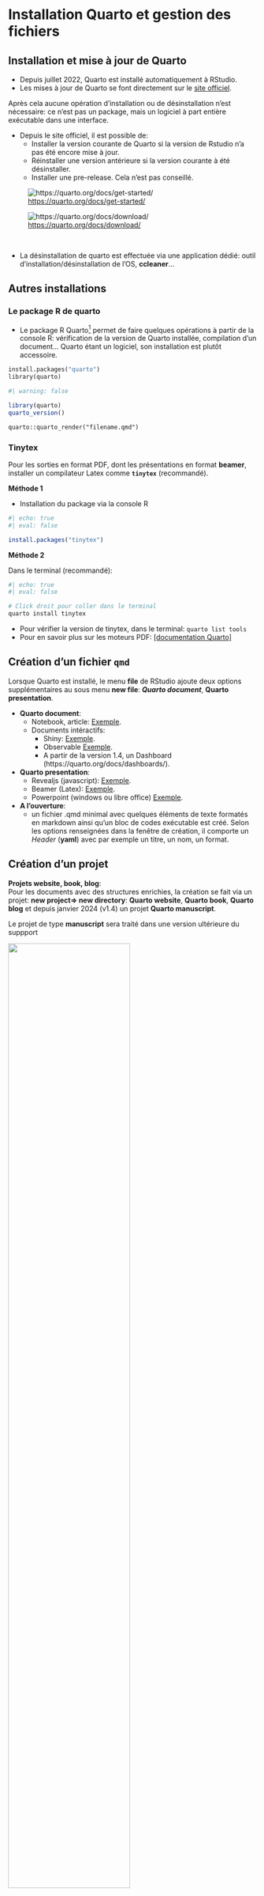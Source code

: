 
# Installation Quarto et gestion des fichiers



## Installation et mise à jour de Quarto

* Depuis juillet 2022, Quarto est installé automatiquement à RStudio. 
* Les mises à jour de Quarto se font directement sur le [site officiel](https://quarto.org/docs/get-started/).

Après cela aucune opération d'installation ou de désinstallation n'est nécessaire: ce n'est pas un package, mais un logiciel à part entière exécutable dans une interface. 

* Depuis le site officiel, il est possible de: 
  - Installer la version courante de Quarto si la version de Rstudio n'a pas été encore mise à jour.
  - Réinstaller une version antérieure si la version courante à été désinstaller.
  - Installer une pre-release. Cela n'est pas conseillé. 
  
::: {.center}  
::: {layout="[15,-2,15]" layout-valign="bottom"}
::: {.box_img}
![<https://quarto.org/docs/get-started/>](img1/c12.png){group="g1"}
:::

::: {.box_img}
![<https://quarto.org/docs/download/>](img1/c13.png){group="g1"}
::: 
:::
:::

<br>

* La désinstallation de quarto est effectuée via une application dédié: outil d'installation/désinstallation de l'OS, **ccleaner**...   


## Autres installations

### Le package R de quarto

* Le package R Quarto^[Nécessite une version `Rtools` relativement à jour: min v4]  permet de faire quelques opérations à partir de la console R: vérification de la version de Quarto installée, compilation d'un document... Quarto étant un logiciel, son installation est plutôt accessoire.

```mf
install.packages("quarto")
library(quarto)
```

```r
#| warning: false

library(quarto)
quarto_version()
```

```md
quarto::quarto_render("filename.qmd")
```


### Tinytex

Pour les sorties en format PDF, dont les présentations en format **beamer**, installer un compilateur Latex comme **`tinytex`** (recommandé).

**Méthode 1**  

* Installation du package via la console R

```r
#| echo: true
#| eval: false 

install.packages("tinytex")
```

**Méthode 2**    

Dans le terminal (recommandé): 

```r
#| echo: true
#| eval: false 

# Click droit pour coller dans le terminal
quarto install tinytex
```

* Pour vérifier la version de tinytex, dans le terminal: `quarto list tools`
* Pour en savoir plus sur les moteurs PDF: [[documentation Quarto]](https://quarto.org/docs/output-formats/pdf-engine.html)


## Création d'un fichier `qmd`

Lorsque Quarto est installé, le menu **file** de RStudio ajoute deux options supplémentaires au sous menu **new file**: ***Quarto document***, **Quarto presentation**.

* **Quarto document**: 
  * Notebook, article: [Exemple](https://quarto-dev.github.io/quarto-gallery/page-layout/tufte.html). 
  * Documents intéractifs: 
    * Shiny: [Exemple](https://quarto.org/docs/interactive/ojs/examples/penguins.html).
    * Observable [Exemple](https://jjallaire.shinyapps.io/diamonds-explorer/).
    * A partir de la version 1.4, un Dashboard (https://quarto.org/docs/dashboards/). 

* **Quarto presentation**: 
  * Revealjs (javascript): [Exemple](https://quarto.org/docs/presentations/revealjs/demo/#/title-slide).
  * Beamer (Latex): [Exemple](https://quarto-dev.github.io/quarto-gallery/presentations/beamer/beamer.pdf).
  * Powerpoint (windows ou libre office) [Exemple ](https://github.com/quarto-dev/quarto-gallery/blob/main/presentations/powerpoint/powerpoint.pptx).


* **A l'ouverture**: 
  - un fichier .qmd minimal avec quelques éléments de texte formatés en markdown ainsi qu'un bloc de codes exécutable est créé. Selon les options renseignées dans la fenêtre de création, il comporte un *Header* (**yaml**) avec par exemple un titre, un nom, un format.


## Création d'un projet 

**Projets website, book, blog**:  
Pour les documents avec des structures enrichies, la création se fait via un projet: **new project=> new directory**: **Quarto website**, **Quarto book**, **Quarto blog** et depuis janvier 2024 (v1.4) un projet **Quarto manuscript**.

::: callout-note
Le projet de type **manuscript** sera traité dans une version ultérieure du suppport
:::

::: {.center}
::: {.box_img}
![](img1/c11.png){width=70%}
:::
:::

<br>

* **Quarto website**: [Exemple...sans surprise](https://quarto.org/)
* **Quarto book**:    [Exemple](https://mthevenin.github.io/analyse_duree/)
* **Quarto blog**:    [Exemple](https://mthevenin.github.io/assistoolsms/)
* **Quarto manuscript**: [Exemple](https://quarto-ext.github.io/manuscript-template-jupyter/)


* **A l'ouverture**:  
  - Un ou plusieurs fichiers `.qmd`. Pour les blogs, dont le contenu est organisé sous forme d'articles, des sous répertoires avec deux exemples d'articles (.qmd).
  - Un fichier de configuration `_quarto.yaml` minimal propre au contenu.
  - Un fichier .Rproj.


::: callout-important
### Privilégier l'ouverture du fichier **.Rproj**

Pour travailler sur les fichiers associés à un projet, pensez à toujours ouvrir le fichier **nom_projet.Rproj** et non des fichiers individuels:   

* Dans le terminal le dossier racine se positionnera sur celui du projet.
* Dans la fenêtre **files** de RStudio, on peut accédere directements à l'ensemble des fichiers du projet.

:::


**Remarques**  

***Multicontenu***:

On peut monter relativement rapidement un contenu de type blog à l'intérieur d'un projet de type website. C'est ce que j'ai fait par exemple sur ce support Stata  [[lien]](https://mthevenin.github.io/stata_fr/).     
A l'absolu, une même documentation peut simultanément comporter tous ces types de contenu. Ce support est à la fois un *book* avec un chapitrage dans la barre verticale à gauche (*sidebar*) et un *website* avec des éléments de navigation dans une barre horizontale en haut (*navbar*). Et on pourrait sans problème y ajouter un contenu blog dans la page d'accueil si le type de projet avaient été un *website* plutôt qu'un *book*. 

***Déploiement sur une plateforme git***:  

Si on souhaite déployer sa documentation sur une plateforme git comme gitlab ou github, ont doit créer un projet pour effectuer les opérations de synchronisation en le repertoire local et le répertoire distant (*remote)*: 

* **New project** => **Version control** => **Git**
  * On peut produire dans un premier temps sa documentation dans un projet dédié, puis reverser les fichiers sources dans un projet git.
  * Après avoir créer un répertoire distant dans une plateforme git, on clone le répertoire disant, et générer directement sa documentation dans ce projet. Je recommander plutôt cette méthode. 
  
